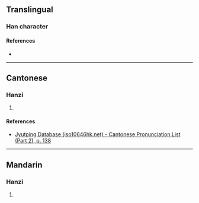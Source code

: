 {{character info/new}}
==Translingual==

===Han character===
{{Han char|rn=85|rad=水|as=05|sn=8|four=|canj=EHFD|ids=⿰氵乎}}

====References====
* {{Han ref|kx=0616.180|dkj=17295|hdz=31589.040|uh=6CD8|ud=27864}}

----

==Cantonese==

===Hanzi===
{{yue-hanzi|jyut=[[fu1]]|y=fu1}}

# {{rfdef|yue|sort=水05}}

====References====
* [http://www.iso10646hk.net/jp/document/download.jsp Jyutping Database (iso10646hk.net) - Cantonese Pronunciation List (Part 2), p. 138]

----

==Mandarin==

===Hanzi===
{{cmn-hanzi|pin=[[hū]] ([[hu1]])|wg=hu<sup>1</sup>}}

# {{rfdef|cmn|sort=水05}}